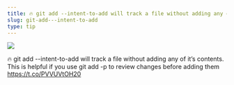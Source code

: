 ```yaml
---
title: 🔥 git add --intent-to-add will track a file without adding any of it’s contents. This is helpful if you use git add -p to review changes before adding them https://t.co/PVVUVtOH20
slug: git-add---intent-to-add
type: tip
---
```


![](../images/tweets/2018-08-2114.26.32-1031910426643185664-1.png)

🔥 git add --intent-to-add will track a file without adding any of it’s contents. This is helpful if you use git add -p to review changes before adding them https://t.co/PVVUVtOH20
